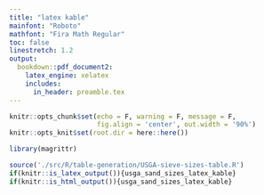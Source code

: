 ```yaml
---
title: "latex kable"
mainfont: "Roboto"
mathfont: "Fira Math Regular"
toc: false
linestretch: 1.2
output: 
  bookdown::pdf_document2:
    latex_engine: xelatex
    includes:
      in_header: preamble.tex
---
```


```r
knitr::opts_chunk$set(echo = F, warning = F, message = F,
                      fig.align = 'center', out.width = '90%')
knitr::opts_knit$set(root.dir = here::here())
```

```r
library(magrittr)
```

```r
source('./src/R/table-generation/USGA-sieve-sizes-table.R')
if(knitr::is_latex_output()){usga_sand_sizes_latex_kable}
if(knitr::is_html_output()){usga_sand_sizes_latex_kable}
```
